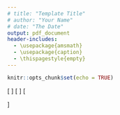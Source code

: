 ```yaml
---
# title: "Template Title"
# author: "Your Name"
# date: "The Date"
output: pdf_document
header-includes: 
  - \usepackage{amsmath}
  - \usepackage{caption}
  - \thispagestyle{empty}
---
```


```r
knitr::opts_chunk$set(echo = TRUE)
```


\begin{center}
Decomposition.
\end{center}
\[
\begin{gathered} \begin{bmatrix}
y_{1, t} \\
y_{2, t} \\
\end{bmatrix} = \begin{bmatrix}
\mu_{1} \\
\mu_{2} \\
\end{bmatrix}
+
\begin{bmatrix}
y_{1, t}^w \\
y_{2, t}^w \\
\end{bmatrix} \end{gathered}
\]
\vspace{1em}
\begin{center} Within-model. \end{center} \[
\begin{gathered} \begin{bmatrix}
y_{1, t}^w \\
y_{2, t}^w \\
\end{bmatrix} = \begin{bmatrix} \phi_{11(1)} & 
\phi_{21(1)} \\
\phi_{12(1)} & 
\phi_{22(1)} \\ \end{bmatrix} \begin{bmatrix} y_{1, t - 1}^w \\
y_{2, t - 1}^w \\ \end{bmatrix} + \begin{bmatrix} \zeta_{1, t} \\
\zeta_{2, t} \\ \end{bmatrix} ,\\ 
\text{with}~
  \zeta_{y, i} \sim \mathit{MVN}(\mathbf{0}, \mathbf{\Psi}) \end{gathered}
\]
\vspace{1em}
\begin{center} Between-model. \end{center} \[
\begin{gathered} \begin{bmatrix} \mu_{1,i}\\
\mu_{2,i}\\
\phi_{11;(1),i}\\
\phi_{12;(1),i}\\
\phi_{21;(1),i}\\
\phi_{22;(1),i}\\
\log(\pi_{1,i})\\
\log(\pi_{2,i})\\ \end{bmatrix} = \begin{bmatrix} \gamma_{0,\mu_{1}}\\
\gamma_{0,\mu_{2}}\\
\gamma_{0,\phi_{11;(1)}}\\
\gamma_{0,\phi_{12;(1)}}\\
\gamma_{0,\phi_{21;(1)}}\\
\gamma_{0,\phi_{22;(1)}}\\
\gamma_{0,\log(\pi_{1})}\\
\gamma_{0,\log(\pi_{2})}\\ \end{bmatrix} +
  \begin{bmatrix} \upsilon_{\mu_{1},i}\\
\upsilon_{\mu_{2},i}\\
\upsilon_{\phi_{11;(1)},i}\\
\upsilon_{\phi_{12;(1)},i}\\
\upsilon_{\phi_{21;(1)},i}\\
\upsilon_{\phi_{22;(1)},i}\\
\upsilon_{\log(\pi_{1}),i}\\
\upsilon_{\log(\pi_{2}),i}\\ \end{bmatrix} ,\\ 
\text{with}~
  \upsilon_{i} \sim \mathit{MVN}(\mathbf{0}, \mathbf{\Omega}) \\
 \begin{bmatrix} y\\
y2\\ \end{bmatrix} = \begin{bmatrix} \gamma_{1,y} & \gamma_{2,y} & \gamma_{3,y} & \gamma_{4,y} & \gamma_{5,y} & \gamma_{6,y} & \gamma_{7,y} & \gamma_{8,y}\\
\gamma_{1,y2} & \gamma_{2,y2} & \gamma_{3,y2} & \gamma_{4,y2} & \gamma_{5,y2} & \gamma_{6,y2} & \gamma_{7,y2} & \gamma_{8,y2} \end{bmatrix} \begin{bmatrix} \mu_{1}\\
\mu_{2}\\
\phi_{11;(1)}\\
\phi_{12;(1)}\\
\phi_{21;(1)}\\
\phi_{22;(1)}\\
\log(\pi_{1})\\
\log(\pi_{2}) \end{bmatrix} + \begin{bmatrix} \varepsilon_{y}\\
\varepsilon_{y2}\\ \end{bmatrix} \end{gathered}
\]
\vspace{1em}
